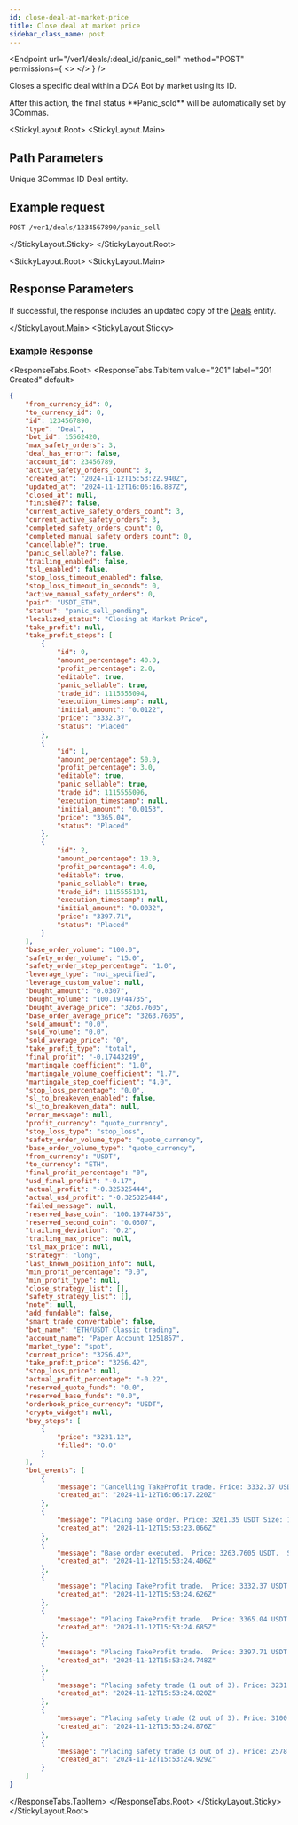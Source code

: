 ```yaml
---
id: close-deal-at-market-price
title: Close deal at market price
sidebar_class_name: post
---
```



<Endpoint
  url="/ver1/deals/:deal_id/panic_sell"
  method="POST"
  permissions={
    <>
      <Permission title="Permission" description="BOTS_WRITE" />
      <Permission title="Security" description="SIGNED" />
    </>
  }
/>

Closes a specific deal within a DCA Bot by market using its ID.

<Informer variant="warning">
    After this action, the final status **Panic_sold** will be automatically set by 3Commas.
</Informer>

<StickyLayout.Root>
<StickyLayout.Main>

## Path Parameters
<ApiParam name='deal_id' type='integer' id="deal_id" required>
  Unique 3Commas ID Deal entity.
</ApiParam>
</StickyLayout.Main>
<StickyLayout.Sticky>

## Example request

```
POST /ver1/deals/1234567890/panic_sell
```
</StickyLayout.Sticky>
</StickyLayout.Root>

<StickyLayout.Root>
<StickyLayout.Main>

## Response Parameters

If successful, the response includes an updated copy of the [Deals](/dca-bot/deals/0_deal_entity.mdx) entity.

</StickyLayout.Main>
<StickyLayout.Sticky>


### Example Response

<ResponseTabs.Root>
<ResponseTabs.TabItem value="201" label="201 Created" default>

```json
{
    "from_currency_id": 0,
    "to_currency_id": 0,
    "id": 1234567890,
    "type": "Deal",
    "bot_id": 15562420,
    "max_safety_orders": 3,
    "deal_has_error": false,
    "account_id": 23456789,
    "active_safety_orders_count": 3,
    "created_at": "2024-11-12T15:53:22.940Z",
    "updated_at": "2024-11-12T16:06:16.887Z",
    "closed_at": null,
    "finished?": false,
    "current_active_safety_orders_count": 3,
    "current_active_safety_orders": 3,
    "completed_safety_orders_count": 0,
    "completed_manual_safety_orders_count": 0,
    "cancellable?": true,
    "panic_sellable?": false,
    "trailing_enabled": false,
    "tsl_enabled": false,
    "stop_loss_timeout_enabled": false,
    "stop_loss_timeout_in_seconds": 0,
    "active_manual_safety_orders": 0,
    "pair": "USDT_ETH",
    "status": "panic_sell_pending",
    "localized_status": "Closing at Market Price",
    "take_profit": null,
    "take_profit_steps": [
        {
            "id": 0,
            "amount_percentage": 40.0,
            "profit_percentage": 2.0,
            "editable": true,
            "panic_sellable": true,
            "trade_id": 1115555094,
            "execution_timestamp": null,
            "initial_amount": "0.0122",
            "price": "3332.37",
            "status": "Placed"
        },
        {
            "id": 1,
            "amount_percentage": 50.0,
            "profit_percentage": 3.0,
            "editable": true,
            "panic_sellable": true,
            "trade_id": 1115555096,
            "execution_timestamp": null,
            "initial_amount": "0.0153",
            "price": "3365.04",
            "status": "Placed"
        },
        {
            "id": 2,
            "amount_percentage": 10.0,
            "profit_percentage": 4.0,
            "editable": true,
            "panic_sellable": true,
            "trade_id": 1115555101,
            "execution_timestamp": null,
            "initial_amount": "0.0032",
            "price": "3397.71",
            "status": "Placed"
        }
    ],
    "base_order_volume": "100.0",
    "safety_order_volume": "15.0",
    "safety_order_step_percentage": "1.0",
    "leverage_type": "not_specified",
    "leverage_custom_value": null,
    "bought_amount": "0.0307",
    "bought_volume": "100.19744735",
    "bought_average_price": "3263.7605",
    "base_order_average_price": "3263.7605",
    "sold_amount": "0.0",
    "sold_volume": "0.0",
    "sold_average_price": "0",
    "take_profit_type": "total",
    "final_profit": "-0.17443249",
    "martingale_coefficient": "1.0",
    "martingale_volume_coefficient": "1.7",
    "martingale_step_coefficient": "4.0",
    "stop_loss_percentage": "0.0",
    "sl_to_breakeven_enabled": false,
    "sl_to_breakeven_data": null,
    "error_message": null,
    "profit_currency": "quote_currency",
    "stop_loss_type": "stop_loss",
    "safety_order_volume_type": "quote_currency",
    "base_order_volume_type": "quote_currency",
    "from_currency": "USDT",
    "to_currency": "ETH",
    "final_profit_percentage": "0",
    "usd_final_profit": "-0.17",
    "actual_profit": "-0.325325444",
    "actual_usd_profit": "-0.325325444",
    "failed_message": null,
    "reserved_base_coin": "100.19744735",
    "reserved_second_coin": "0.0307",
    "trailing_deviation": "0.2",
    "trailing_max_price": null,
    "tsl_max_price": null,
    "strategy": "long",
    "last_known_position_info": null,
    "min_profit_percentage": "0.0",
    "min_profit_type": null,
    "close_strategy_list": [],
    "safety_strategy_list": [],
    "note": null,
    "add_fundable": false,
    "smart_trade_convertable": false,
    "bot_name": "ETH/USDT Classic trading",
    "account_name": "Paper Account 1251857",
    "market_type": "spot",
    "current_price": "3256.42",
    "take_profit_price": "3256.42",
    "stop_loss_price": null,
    "actual_profit_percentage": "-0.22",
    "reserved_quote_funds": "0.0",
    "reserved_base_funds": "0.0",
    "orderbook_price_currency": "USDT",
    "crypto_widget": null,
    "buy_steps": [
        {
            "price": "3231.12",
            "filled": "0.0"
        }
    ],
    "bot_events": [
        {
            "message": "Cancelling TakeProfit trade. Price: 3332.37 USDT Size: 40.654914 USDT (0.0122 ETH)",
            "created_at": "2024-11-12T16:06:17.220Z"
        },
        {
            "message": "Placing base order. Price: 3261.35 USDT Size: 100.123445 USDT (0.0307 ETH)",
            "created_at": "2024-11-12T15:53:23.066Z"
        },
        {
            "message": "Base order executed.  Price: 3263.7605 USDT.  Size: 100.19744735 USDT (0.0307 ETH)",
            "created_at": "2024-11-12T15:53:24.406Z"
        },
        {
            "message": "Placing TakeProfit trade.  Price: 3332.37 USDT Size: 40.654914 USDT (0.0122 ETH), the price should rise for 2.18% to close the deal",
            "created_at": "2024-11-12T15:53:24.626Z"
        },
        {
            "message": "Placing TakeProfit trade.  Price: 3365.04 USDT Size: 51.485112 USDT (0.0153 ETH), the price should rise for 3.18% to close the deal",
            "created_at": "2024-11-12T15:53:24.685Z"
        },
        {
            "message": "Placing TakeProfit trade.  Price: 3397.71 USDT Size: 10.872672 USDT (0.0032 ETH), the price should rise for 4.18% to close the deal",
            "created_at": "2024-11-12T15:53:24.748Z"
        },
        {
            "message": "Placing safety trade (1 out of 3). Price: 3231.12 USDT Size: 15.186264 USDT (0.0047 ETH)",
            "created_at": "2024-11-12T15:53:24.820Z"
        },
        {
            "message": "Placing safety trade (2 out of 3). Price: 3100.57 USDT Size: 25.734731 USDT (0.0083 ETH)",
            "created_at": "2024-11-12T15:53:24.876Z"
        },
        {
            "message": "Placing safety trade (3 out of 3). Price: 2578.37 USDT Size: 43.574453 USDT (0.0169 ETH)",
            "created_at": "2024-11-12T15:53:24.929Z"
        }
    ]
}
```
</ResponseTabs.TabItem>
</ResponseTabs.Root>
</StickyLayout.Sticky>
</StickyLayout.Root>
